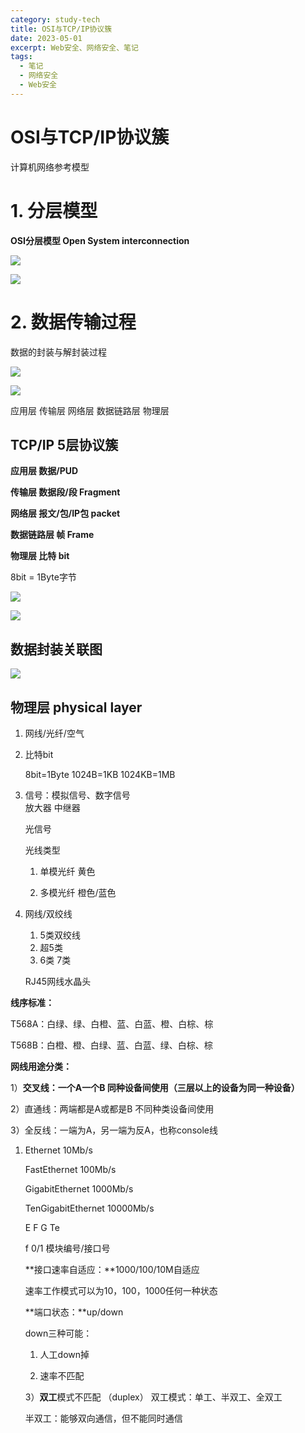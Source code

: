 ```yaml
---
category: study-tech
title: OSI与TCP/IP协议簇
date: 2023-05-01
excerpt: Web安全、网络安全、笔记
tags:
  - 笔记
  - 网络安全
  - Web安全
---
```


# OSI与TCP/IP协议簇

计算机网络参考模型

# 1. 分层模型

**OSI分层模型 Open System interconnection**

![](https://cdn.jsdelivr.net/gh/yy0691/img-bed@main/Net_Safe_Notion/Untitled%20107.png)

![](https://cdn.jsdelivr.net/gh/yy0691/img-bed@main/Net_Safe_Notion/Untitled%20108.png)

# 2. 数据传输过程

数据的封装与解封装过程

![](https://cdn.jsdelivr.net/gh/yy0691/img-bed@main/Net_Safe_Notion/Untitled%20109.png)

![](https://cdn.jsdelivr.net/gh/yy0691/img-bed@main/Net_Safe_Notion/Untitled%20110.png)

应用层 传输层 网络层 数据链路层 物理层

## TCP/IP 5层协议簇

**应用层            数据/PUD**

**传输层            数据段/段 Fragment**

**网络层            报文/包/IP包 packet**

**数据链路层     帧 Frame**

**物理层            比特 bit**

8bit = 1Byte字节

![](https://cdn.jsdelivr.net/gh/yy0691/img-bed@main/Net_Safe_Notion/Untitled%20111.png)

![](https://cdn.jsdelivr.net/gh/yy0691/img-bed@main/Net_Safe_Notion/Untitled%20111.png)

## 数据封装关联图

![](https://cdn.jsdelivr.net/gh/yy0691/img-bed@main/Net_Safe_Notion/Untitled%20112.png)

## 物理层 physical layer

1. 网线/光纤/空气
2. 比特bit
   
    8bit=1Byte  1024B=1KB  1024KB=1MB
    
3. 信号：模拟信号、数字信号   
            放大器        中继器
        
    光信号
    
    光线类型
    
    1) 单模光纤 黄色
    
    2) 多模光纤 橙色/蓝色
    
1. 网线/双绞线
    1. 5类双绞线
    2. 超5类
    3. 6类  7类
    
    RJ45网线水晶头
    

**线序标准：**

T568A：白绿、绿、白橙、蓝、白蓝、橙、白棕、棕

T568B：白橙、橙、白绿、蓝、白蓝、绿、白棕、棕

**网线用途分类：**

1）**交叉线：一个A一个B  同种设备间使用（三层以上的设备为同一种设备）**

2）直通线：两端都是A或都是B  不同种类设备间使用

3）全反线：一端为A，另一端为反A，也称console线

1. Ethernet  10Mb/s
   
    FastEthernet  100Mb/s
    
    GigabitEthernet  1000Mb/s
    
    TenGigabitEthernet   10000Mb/s
    
    E F G Te
    
    f 0/1   模块编号/接口号
    
    **接口速率自适应：**1000/100/10M自适应
    
    速率工作模式可以为10，100，1000任何一种状态   
    
    **端口状态：**up/down
    
    down三种可能：
    
    1) 人工down掉
    
    2) 速率不匹配
    
    3）**双工**模式不匹配  （duplex）  双工模式：单工、半双工、全双工
    
    半双工：能够双向通信，但不能同时通信